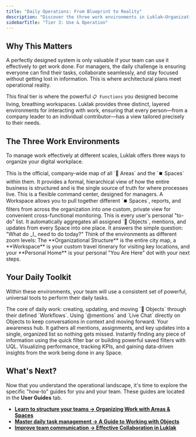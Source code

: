 ```yaml
---
title: "Daily Operations: From Blueprint to Reality"
description: "Discover the three work environments in Luklak—Organizational Structure, Workspaces, and Personal Home—and the tools for daily task management and collaboration."
sidebarTitle: "Tier 3: Use & Operation"
---
```


## Why This Matters

A perfectly designed system is only valuable if your team can use it effectively to get work done. For managers, the daily challenge is ensuring everyone can find their tasks, collaborate seamlessly, and stay focused without getting lost in information. This is where architectural plans meet operational reality.

This final tier is where the powerful `📋 Functions` you designed become living, breathing workspaces. Luklak provides three distinct, layered environments for interacting with work, ensuring that every person—from a company leader to an individual contributor—has a view tailored precisely to their needs.

## The Three Work Environments

To manage work effectively at different scales, Luklak offers three ways to organize your digital workplace.

<CardGroup cols={3}>
  <Card title="Organizational Structure" icon="sitemap" iconType="duotone">
    This is the official, company-wide map of all `📂 Areas` and the `⏹️ Spaces` within them. It provides a formal, hierarchical view of how the entire business is structured and is the single source of truth for where processes live.
  </Card>
  <Card title="Workspaces" icon="briefcase" iconType="duotone">
    This is a flexible command center, designed for managers. A Workspace allows you to pull together different `⏹️ Spaces`, reports, and filters from across the organization into one custom, private view for convenient cross-functional monitoring.
  </Card>
  <Card title="Personal Home" icon="house-user" iconType="duotone">
    This is every user's personal "to-do" list. It automatically aggregates all assigned `🧊 Objects`, mentions, and updates from every Space into one place. It answers the simple question: "What do _I_ need to do today?"
  </Card>
</CardGroup>

<Tip>
  Think of the environments as different zoom levels: The **Organizational Structure** is the entire city map, a **Workspace** is your custom travel itinerary for visiting key locations, and your **Personal Home** is your personal "You Are Here" dot with your next steps.
</Tip>

## Your Daily Toolkit

Within these environments, your team will use a consistent set of powerful, universal tools to perform their daily tasks.

<CardGroup cols={3}>
  <Card title="Working with Objects" icon="cubes" iconType="duotone">
    The core of daily work: creating, updating, and moving `🧊 Objects` through their defined `Workflows`.
  </Card>
  <Card title="Unified Collaboration" icon="comments" iconType="duotone">
    Using `@mentions` and `Live Chat` directly on Objects to keep conversations in context and moving forward.
  </Card>
  <Card title="Unified Inbox" icon="inbox" iconType="duotone">
    Your awareness hub. It gathers all mentions, assignments, and key updates into a single, organized list so nothing gets missed.
  </Card>
  <Card title="Smart Search & Filtering" icon="filter" iconType="duotone">
    Instantly finding any piece of information using the quick filter bar or building powerful saved filters with UQL.
  </Card>
  <Card title="Reports & Dashboards" icon="chart-pie" iconType="duotone">
    Visualizing performance, tracking KPIs, and gaining data-driven insights from the work being done in any Space.
  </Card>
</CardGroup>

## What's Next?

Now that you understand the operational landscape, it's time to explore the specific "how-to" guides for you and your team. These guides are located in the **User Guides** tab.

- [**Learn to structure your teams → Organizing Work with Areas & Spaces**](/en/02-platform/use-and-operate/organize-work)
- [**Master daily task management → A Guide to Working with Objects**](/en/04-use/the-first-day-experience/how-to-create-a-new-lead)
- [**Improve team communication → Effective Collaboration in Luklak**](/en/04-use/daily-work-and-collaboration/how-to-collaborate-using-chat)